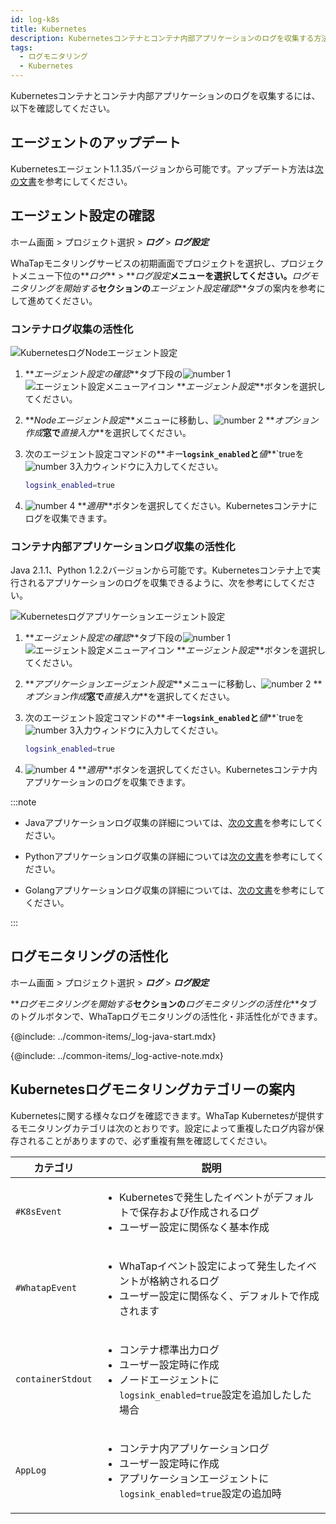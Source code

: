 ```yaml
---
id: log-k8s
title: Kubernetes
description: Kubernetesコンテナとコンテナ内部アプリケーションのログを収集する方法について案内します。
tags:
  - ログモニタリング
  - Kubernetes
---
```


Kubernetesコンテナとコンテナ内部アプリケーションのログを収集するには、以下を確認してください。 

## エージェントのアップデート

Kubernetesエージェント1.1.35バージョンから可能です。アップデート方法は[次の文書](../kubernetes/agent-update)を参考にしてください。

## エージェント設定の確認

ホーム画面 > プロジェクト選択 > **_ログ_** > **_ログ設定_**

WhaTapモニタリングサービスの初期画面でプロジェクトを選択し、プロジェクトメニュー下位の**_ログ_** > **_ログ設定_**メニューを選択してください。**_ログモニタリングを開始する_**セクションの**_エージェント設定確認_**タブの案内を参考にして進めてください。

### コンテナログ収集の活性化

![KubernetesログNodeエージェント設定](/img/log-k8s-node-agent-setting.png)

1.  **_エージェント設定の確認_**タブ下段の![number 1](/img/number-01.png) ![エージェント設定メニューアイコン](/img/ic-agent.svg) **_エージェント設定_**ボタンを選択してください。 

2.  **_Nodeエージェント設定_**メニューに移動し、![number 2](/img/number-02.png) **_オプション作成_**窓で**_直接入力_**を選択してください。

3.  次のエージェント設定コマンドの**_キー_**`logsink_enabled`と**_値_**\`trueを![number 3](/img/number-03.png)入力ウィンドウに入力してください。

    ```bash
    logsink_enabled=true 
    ```

4.  ![number 4](/img/number-04.png) **_適用_**ボタンを選択してください。Kubernetesコンテナにログを収集できます。

### コンテナ内部アプリケーションログ収集の活性化

Java 2.1.1、Python 1.2.2バージョンから可能です。Kubernetesコンテナ上で実行されるアプリケーションのログを収集できるように、次を参考にしてください。 

![Kubernetesログアプリケーションエージェント設定](/img/log-k8s-app-agent-setting.png)

1.  **_エージェント設定の確認_**タブ下段の![number 1](/img/number-01.png) ![エージェント設定メニューアイコン](/img/ic-agent.svg) **_エージェント設定_**ボタンを選択してください。 

2.  **_アプリケーションエージェント設定_**メニューに移動し、![number 2](/img/number-02.png) **_オプション作成_**窓で**_直接入力_**を選択してください。

3.  次のエージェント設定コマンドの**_キー_**`logsink_enabled`と**_値_**\`trueを![number 3](/img/number-03.png)入力ウィンドウに入力してください。

    ```bash
    logsink_enabled=true 
    ```

4.  ![number 4](/img/number-04.png) **_適用_**ボタンを選択してください。Kubernetesコンテナ内アプリケーションのログを収集できます。

:::note

-   Javaアプリケーションログ収集の詳細については、[次の文書](log-java)を参考にしてください。

-   Pythonアプリケーションログ収集の詳細については[次の文書](log-python)を参考にしてください。

-   Golangアプリケーションログ収集の詳細については、[次の文書](log-go)を参考にしてください。

:::

## ログモニタリングの活性化

ホーム画面 > プロジェクト選択 > **_ログ_** > **_ログ設定_**

**_ログモニタリングを開始する_**セクションの**_ログモニタリングの活性化_**タブのトグルボタンで、WhaTapログモニタリングの活性化・非活性化ができます。 

{@include: ../common-items/_log-java-start.mdx} 

{@include: ../common-items/_log-active-note.mdx} 

## Kubernetesログモニタリングカテゴリーの案内

Kubernetesに関する様々なログを確認できます。WhaTap Kubernetesが提供するモニタリングカテゴリは次のとおりです。設定によって重複したログ内容が保存されることがありますので、必ず重複有無を確認してください。

| カテゴリ              | 説明                                                                                                       |
| ----------------- | -------------------------------------------------------------------------------------------------------- |
| `#K8sEvent`       | <ul><li>Kubernetesで発生したイベントがデフォルトで保存および作成されるログ</li><li>ユーザー設定に関係なく基本作成</li></ul>                         |
| `#WhatapEvent`    | <ul><li>WhaTapイベント設定によって発生したイベントが格納されるログ</li><li>ユーザー設定に関係なく、デフォルトで作成されます</li></ul>                      |
| `containerStdout` | <ul><li>コンテナ標準出力ログ</li><li>ユーザー設定時に作成</li><li>ノードエージェントに`logsink_enabled=true`設定を追加したした場合</li></ul>      |
| `AppLog`          | <ul><li>コンテナ内アプリケーションログ</li><li>ユーザー設定時に作成</li><li>アプリケーションエージェントに`logsink_enabled=true`設定の追加時</li></ul> |
